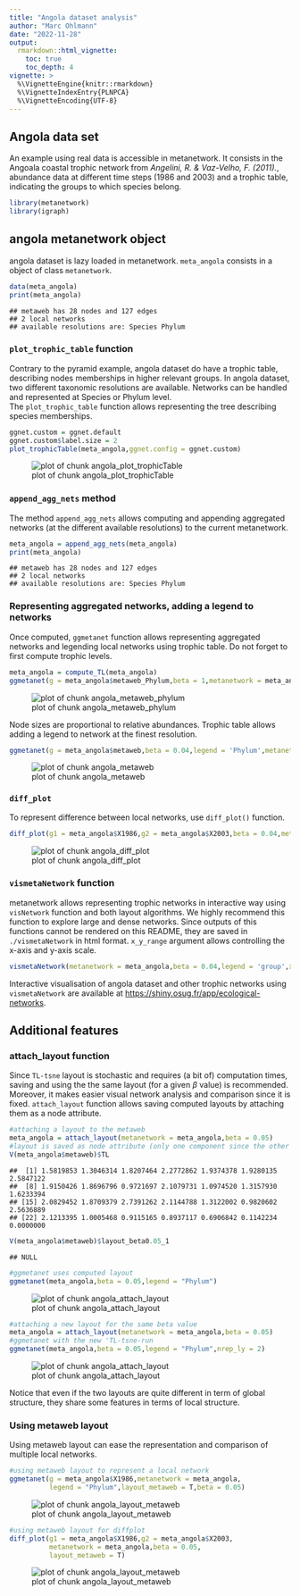 ```yaml
---
title: "Angola dataset analysis"
author: "Marc Ohlmann"
date: "2022-11-28"
output:
  rmarkdown::html_vignette:
    toc: true
    toc_depth: 4
vignette: >
  %\VignetteEngine{knitr::rmarkdown}
  %\VignetteIndexEntry{PLNPCA}
  %\VignetteEncoding{UTF-8}
---
```




## Angola data set 

An example using real data is accessible in metanetwork. It consists in the Angoala coastal trophic network from *Angelini, R. & Vaz-Velho, F. (2011).*, abundance data at different time steps (1986 and 2003) and a trophic table, indicating the groups to which species belong.


```r
library(metanetwork)
library(igraph)
```



## angola metanetwork object

angola dataset is lazy loaded in metanetwork. `meta_angola` consists in a object of class `metanetwork`.


```r
data(meta_angola)
print(meta_angola)
```

```
## metaweb has 28 nodes and 127 edges 
## 2 local networks 
## available resolutions are: Species Phylum
```

### `plot_trophic_table` function

Contrary to the pyramid example, angola dataset do have a trophic table, describing nodes memberships in higher relevant groups. In angola dataset, two different taxonomic resolutions are available. Networks can be handled and represented at Species or Phylum level.       
The `plot_trophic_table` function allows representing the tree describing species memberships.


```r
ggnet.custom = ggnet.default
ggnet.custom$label.size = 2
plot_trophicTable(meta_angola,ggnet.config = ggnet.custom)
```

![plot of chunk angola_plot_trophicTable](figure/angola_plot_trophicTable-1.png)

### `append_agg_nets` method

The method `append_agg_nets` allows computing and appending aggregated networks (at the different available resolutions) to the current metanetwork.


```r
meta_angola = append_agg_nets(meta_angola)
print(meta_angola)
```

```
## metaweb has 28 nodes and 127 edges 
## 2 local networks 
## available resolutions are: Species Phylum
```

### Representing aggregated networks, adding a legend to networks

Once computed, `ggmetanet` function allows representing aggregated networks and legending local networks using trophic table. Do not forget to first compute trophic levels.


```r
meta_angola = compute_TL(meta_angola)
ggmetanet(g = meta_angola$metaweb_Phylum,beta = 1,metanetwork = meta_angola)
```

![plot of chunk angola_metaweb_phylum](figure/angola_metaweb_phylum-1.png)

Node sizes are proportional to relative abundances. Trophic table allows adding a legend to network at the finest resolution.


```r
ggmetanet(g = meta_angola$metaweb,beta = 0.04,legend = 'Phylum',metanetwork = meta_angola)
```

![plot of chunk angola_metaweb](figure/angola_metaweb-1.png)

### `diff_plot`

To represent difference between local networks, use `diff_plot()` function.


```r
diff_plot(g1 = meta_angola$X1986,g2 = meta_angola$X2003,beta = 0.04,metanetwork = meta_angola)
```

![plot of chunk angola_diff_plot](figure/angola_diff_plot-1.png)
       
### `vismetaNetwork` function

metanetwork allows representing trophic networks in interactive way using `visNetwork` function and both layout algorithms. We highly recommend this function to explore large and dense networks. Since outputs of this functions cannot be rendered on this README, they are saved in `./vismetaNetwork` in html format. `x_y_range` argument allows controlling the x-axis and y-axis scale.


```r
vismetaNetwork(metanetwork = meta_angola,beta = 0.04,legend = 'group',x_y_range = c(10,0.05))
```

Interactive visualisation of angola dataset and other trophic networks using `vismetaNetwork` are available at [https://shiny.osug.fr/app/ecological-networks](https://shiny.osug.fr/app/ecological-networks).

## Additional features

### attach_layout function

Since `TL-tsne` layout is stochastic and requires (a bit of) computation times, saving and using the the same layout (for a given $\beta$ value) is recommended. Moreover, it makes easier visual network analysis and comparison since it is fixed.
`attach_layout` function allows saving computed layouts by attaching them as a node attribute.


```r
#attaching a layout to the metaweb
meta_angola = attach_layout(metanetwork = meta_angola,beta = 0.05)
#layout is saved as node attribute (only one component since the other one is trophic level)
V(meta_angola$metaweb)$TL
```

```
##  [1] 1.5819853 1.3046314 1.8207464 2.2772862 1.9374378 1.9280135 2.5847122
##  [8] 1.9150426 1.8696796 0.9721697 2.1079731 1.0974520 1.3157930 1.6233394
## [15] 2.0829452 1.8709379 2.7391262 2.1144788 1.3122002 0.9820602 2.5636889
## [22] 2.1213395 1.0005468 0.9115165 0.8937117 0.6906842 0.1142234 0.0000000
```

```r
V(meta_angola$metaweb)$layout_beta0.05_1
```

```
## NULL
```

```r
#ggmetanet uses computed layout
ggmetanet(meta_angola,beta = 0.05,legend = "Phylum")
```

![plot of chunk angola_attach_layout](figure/angola_attach_layout-1.png)

```r
#attaching a new layout for the same beta value
meta_angola = attach_layout(metanetwork = meta_angola,beta = 0.05)
#ggmetanet with the new 'TL-tsne-run
ggmetanet(meta_angola,beta = 0.05,legend = "Phylum",nrep_ly = 2)
```

![plot of chunk angola_attach_layout](figure/angola_attach_layout-2.png)

Notice that even if the two layouts are quite different in term of global structure, they share some features in terms of local structure.

### Using metaweb layout

Using metaweb layout can ease the representation and comparison of multiple local networks. 


```r
#using metaweb layout to represent a local network
ggmetanet(g = meta_angola$X1986,metanetwork = meta_angola,
          legend = "Phylum",layout_metaweb = T,beta = 0.05)
```

![plot of chunk angola_layout_metaweb](figure/angola_layout_metaweb-1.png)

```r
#using metaweb layout for diffplot
diff_plot(g1 = meta_angola$X1986,g2 = meta_angola$X2003,
          metanetwork = meta_angola,beta = 0.05,
          layout_metaweb = T)
```

![plot of chunk angola_layout_metaweb](figure/angola_layout_metaweb-2.png)
 
